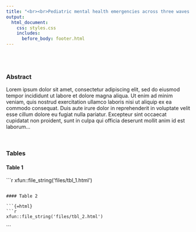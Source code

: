```yaml
---
title: "<br><br>Pediatric mental health emergencies across three waves of the COVID-19 pandemic in New York City"
output:
  html_document:
    css: styles.css
    includes:
      before_body: footer.html
---
```


<br><br>

### Abstract

Lorem ipsum dolor sit amet, consectetur adipiscing elit, sed do eiusmod tempor incididunt ut labore et dolore magna aliqua. Ut enim ad minim veniam, quis nostrud exercitation ullamco laboris nisi ut aliquip ex ea commodo consequat. Duis aute irure dolor in reprehenderit in voluptate velit esse cillum dolore eu fugiat nulla pariatur. Excepteur sint occaecat cupidatat non proident, sunt in culpa qui officia deserunt mollit anim id est laborum...

<br> 

### Tables {.tabset .tabset-fade}

#### Table 1

```{=html}
```r
xfun::file_string('files/tbl_1.html')
```
```

#### Table 2

```{=html}
```r
xfun::file_string('files/tbl_2.html')
```
```
<!-- <a href="https://simmwill.github.io/files/tbl_1.html" style="color:#000000; text-decoration: none">Click here to see Table 1.</a> -->

<!-- <a href="https://simmwill.github.io/files/tbl_2.html" style="color:#000000; text-decoration: none">Click here to see Table 2.</a> -->

